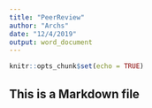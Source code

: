 ```yaml
---
title: "PeerReview"
author: "Archs"
date: "12/4/2019"
output: word_document
---
```


```r
knitr::opts_chunk$set(echo = TRUE)
```

## This is a Markdown file

